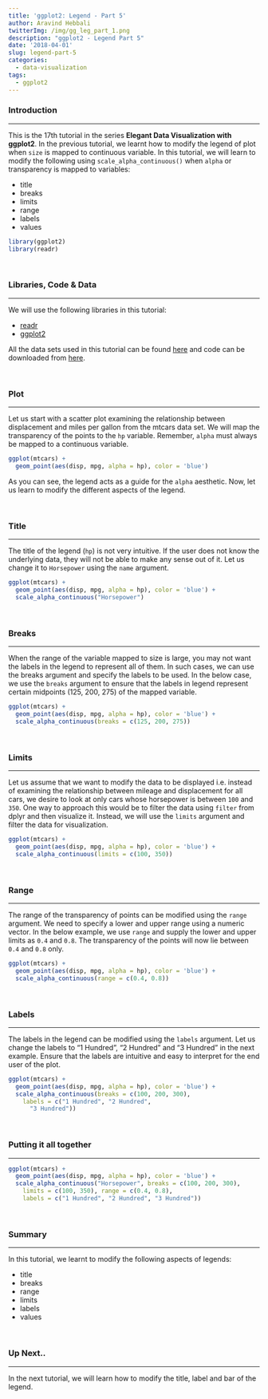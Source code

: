 ```yaml
---
title: 'ggplot2: Legend - Part 5'
author: Aravind Hebbali
twitterImg: /img/gg_leg_part_1.png
description: "ggplot2 - Legend Part 5"
date: '2018-04-01'
slug: legend-part-5
categories:
  - data-visualization
tags:
  - ggplot2
---
```


### Introduction

<hr>

This is the 17th tutorial in the series **Elegant Data Visualization with ggplot2**. 
In the previous tutorial, we learnt how to modify the legend of plot when `size` is 
mapped to continuous variable. In this tutorial, we will learn to modify the 
following using `scale_alpha_continuous()` when `alpha` or transparency is 
mapped to variables:

- title
- breaks
- limits
- range
- labels
- values

```r
library(ggplot2)
library(readr)
```

<br>

### Libraries, Code & Data

<hr>

We will use the following libraries in this tutorial:

- [readr](http://readr.tidyverse.org/)
- [ggplot2](http://ggplot2.tidyverse.org/)

All the data sets used in this tutorial can be found [here](https://github.com/rsquaredacademy/datasets) and code can be downloaded from [here](https://gist.github.com/rsquaredacademy/ae9f6afd3c4818b3778ea008da7d2e92).

<br>

### Plot

<hr>

Let us start with a scatter plot examining the relationship between displacement
and miles per gallon from the mtcars data set. We will map the transparency of 
the points to the `hp` variable. Remember, `alpha` must always be mapped to a 
continuous variable.


```r
ggplot(mtcars) +
  geom_point(aes(disp, mpg, alpha = hp), color = 'blue')
```

As you can see, the legend acts as a guide for the `alpha` aesthetic. Now, let 
us learn to modify the different aspects of the legend.

<br>

### Title

<hr>

The title of the legend (`hp`) is not very intuitive. If the user does 
not know the underlying data, they will not be able to make any sense out of it. 
Let us change it to `Horsepower` using the `name` argument.

```r
ggplot(mtcars) +
  geom_point(aes(disp, mpg, alpha = hp), color = 'blue') +
  scale_alpha_continuous("Horsepower")
```

<br>

### Breaks

<hr>

When the range of the variable mapped to size is large, you may not 
want the labels in the legend to represent all of them. In such cases, we can 
use the breaks argument and specify the labels to be used. In the below case, 
we use the `breaks` argument to ensure that the labels in legend represent 
certain midpoints (125, 200, 275) of the mapped variable.

```r
ggplot(mtcars) +
  geom_point(aes(disp, mpg, alpha = hp), color = 'blue') +
  scale_alpha_continuous(breaks = c(125, 200, 275))
```

<br>

### Limits

<hr>

Let us assume that we want to modify the data to be displayed i.e. instead of 
examining the relationship between mileage and displacement for all cars, we 
desire to look at only cars whose horsepower is between `100` and `350`. 
One way to approach this would be to filter the data using `filter` from dplyr 
and then visualize it. Instead, we will use the `limits` argument and filter 
the data for visualization.


```r
ggplot(mtcars) +
  geom_point(aes(disp, mpg, alpha = hp), color = 'blue') +
  scale_alpha_continuous(limits = c(100, 350))
```

<br>

### Range

<hr>

The range of the transparency of points can be modified using the `range` 
argument. We need to specify a lower and upper range using a numeric vector. 
In the below example, we use `range` and supply the lower and upper limits as 
`0.4` and `0.8`. The transparency of the points will now lie between `0.4` and 
`0.8` only.

```r
ggplot(mtcars) +
  geom_point(aes(disp, mpg, alpha = hp), color = 'blue') +
  scale_alpha_continuous(range = c(0.4, 0.8))
```

<br>

### Labels

<hr>

The labels in the legend can be modified using the `labels` argument. Let us 
change the labels to "1 Hundred", "2 Hundred" and "3 Hundred" in the next example. 
Ensure that the labels are intuitive and easy to interpret for the end user of 
the plot.

```r
ggplot(mtcars) +
  geom_point(aes(disp, mpg, alpha = hp), color = 'blue') +
  scale_alpha_continuous(breaks = c(100, 200, 300),
    labels = c("1 Hundred", "2 Hundred", 
      "3 Hundred"))
```

<br>

### Putting it all together

<hr>

```r
ggplot(mtcars) +
  geom_point(aes(disp, mpg, alpha = hp), color = 'blue') +
  scale_alpha_continuous("Horsepower", breaks = c(100, 200, 300),
    limits = c(100, 350), range = c(0.4, 0.8),
    labels = c("1 Hundred", "2 Hundred", "3 Hundred"))
```

<br>

### Summary

<hr>

In this tutorial, we learnt to modify the following aspects of legends: 

- title
- breaks
- range
- limits
- labels
- values

<br>

### Up Next..

<hr>

In the next tutorial, we will learn how to modify the title, label and bar of the legend.

<br>